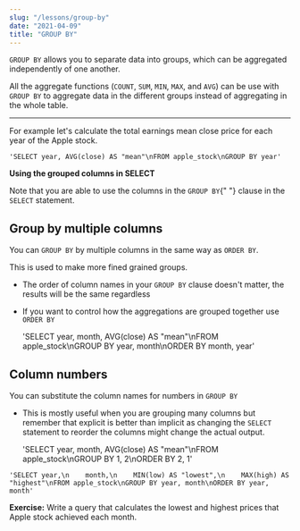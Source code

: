 ```yaml
---
slug: "/lessons/group-by"
date: "2021-04-09"
title: "GROUP BY"
---
```



`GROUP BY` allows you to separate data into groups, which can be aggregated independently of one another.

All the aggregate functions (`COUNT`, `SUM`, `MIN`, `MAX`, and `AVG`) can be use with `GROUP BY` to aggregate
data in the different groups instead of aggregating in the whole table.

---

For example let's calculate the total earnings mean close price for each year of the Apple stock.

    'SELECT year, AVG(close) AS "mean"\nFROM apple_stock\nGROUP BY year'

<SQLSection defaultValue={l8_q1} classes="editor-wrapper"></SQLSection>

<div class="container-text flash flash-warn">
    <p>
        <b>Using the grouped columns in SELECT</b>
    </p>
    <p>
        Note that you are able to use the columns in the <code>GROUP BY</code>{" "}
        clause in the <code>SELECT</code> statement.
    </p>
</div>

## Group by multiple columns

You can `GROUP BY` by multiple columns in the same way as `ORDER BY`.

This is used to make more fined grained groups.

-   The order of column names in your `GROUP BY` clause doesn't matter, the results will be the same regardless
-   If you want to control how the aggregations are grouped together use `ORDER BY`

    'SELECT year, month, AVG(close) AS "mean"\nFROM apple_stock\nGROUP BY year, month\nORDER BY month, year'

<SQLSection defaultValue={l8_q2} classes="editor-wrapper"></SQLSection>

## Column numbers

You can substitute the column names for numbers in `GROUP BY`

-   This is mostly useful when you are grouping many columns but remember that explicit is better than implicit
    as changing the `SELECT` statement to reorder the columns might change the actual output.

    'SELECT year, month, AVG(close) AS "mean"\nFROM apple_stock\nGROUP BY 1, 2\nORDER BY 2, 1'

<SQLSection defaultValue={l8_q3} classes="editor-wrapper"></SQLSection>

    'SELECT year,\n    month,\n    MIN(low) AS "lowest",\n    MAX(high) AS "highest"\nFROM apple_stock\nGROUP BY year, month\nORDER BY year, month'

<ExerciseNote>
    <p>
        <b>Exercise:</b> Write a query that calculates the lowest and highest prices that Apple stock achieved each month.
    </p>

<SQLSection solution={l8_q4}></SQLSection>

</ExerciseNote>
